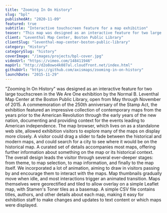 ```yaml
---
title: "Zooming In On History"
slug: "bpl"
publishedAt: "2020-11-09"
featured: true
subtitle: "Interactive touchscreen feature for a map exhibition"
teaser: "This map was designed as an interactive feature for two large touchscreens in the "We Are One" exhibition by the Normal B. Leventhal Map Center at the Boston Public Library."
client: "Leventhal Map Center, Boston Public Library"
clientSlug: "leventhal-map-center-boston-public-library"
category: "History"
categorySlug: "history"
coverImage: "/images/projects/bpl-cover.jpg"
videoUrl: "https://vimeo.com/148411946"
mapUrl: "http://d2o8owo4k087al.cloudfront.net/index.html"
githubUrl: "https://github.com/axismaps/zooming-in-on-history"
launchDate: "2015-11-29"
---
```

"Zooming In On History" was designed as an interactive feature for two large touchscreen in the We Are One exhibition by the Normal B. Leventhal Map Center at the Boston Public Library, open from May through November of 2015. A commemoration of the 250th anniversary of the Stamp Act, the exhibition featured an impressive collection of contemporary maps from the years prior to the American Revolution through the early years of the new nation, documenting and providing context for the events leading to American independence.
The map browser, which lives on as a standalone web site, allowed exhibition visitors to explore many of the maps on display more closely. A visitor could drag a slider to fade between the historical and modern maps, and could search for a city to see where it would be on the historical map. A curated set of details accompanies most maps, offering further information about something on the map or its historical context.
The overall design leads the visitor through several ever-deeper stages: from theme, to map selection, to map information, and finally to the map itself. We incorporated a lot of animation, aiming to draw in visitors passing by and encourage them to interact with the maps. Map thumbnails gradually move when idle, and most interactions trigger an animated transition.
Maps themselves were georectified and tiled to allow overlay on a simple Leaflet map, with Stamen's Toner tiles as a basemap. A simple CSV file contains titles, authors, and other details about each map, making it easy for exhibition staff to make changes and updates to text content or which maps were displayed.
